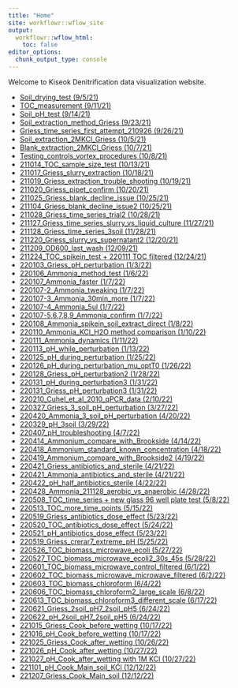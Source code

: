 ```yaml
---
title: "Home"
site: workflowr::wflow_site
output:
  workflowr::wflow_html:
    toc: false
editor_options:
  chunk_output_type: console
---
```


Welcome to Kiseok Denitrification data visualization website.

* [Soil_drying_test (9/5/21)](Soil_drying_curve.html)
* [TOC_measurement (9/11/21)](210911_TOC_measurement.html)
* [Soil_pH_test (9/14/21)](Soil_pH_method.html)
* [Soil_extraction_method_Griess (9/23/21)](Soil_extraction_method_Griess.html)
* [Griess_time_series_first_attempt_210926 (9/26/21)](Griess_time_series_210926.html)
* [Soil_extraction_2MKCl_Griess (10/5/21)](Soil_extraction_2MKCl_Griess.html)
* [Blank_extraction_2MKCl_Griess (10/7/21)](Blank_extraction_2MKCl_Griess_211007.html)
* [Testing_controls_vortex_procedures (10/8/21)](Testing_controls_vortex_procedures_211008.html)
* [211014_TOC_sample_size_test (10/13/21)](211014_TOC_sample_size_test.html)
* [211017_Griess_slurry_extraction (10/18/21)](211017_Griess_slurry_extraction.html)
* [211019_Griess_extraction_trouble_shooting (10/19/21)](211019_Griess_extraction_trouble_shooting.html)
* [211020_Griess_pipet_confirm (10/20/21)](211020_Griess_pipet_confirm.html)
* [211025_Griess_blank_decline_issue (10/25/21)](211025_Griess_blank_decline_issue.html)
* [211104_Griess_blank_decline_issue2 (10/25/21)](211104_Griess_blank_decline_issue.html)
* [211028_Griess_time_series_trial2 (10/28/21)](211028_Griess_time_series_trial2.html)
* [211127_Griess_time_series_slurry_vs_liquid_culture (11/27/21)](211127_Griess_time_series_slurry_vs_liquid_culture.html)
* [211128_Griess_time_series_3soil (11/28/21)](211128_Griess_time_series_3soil.html)
* [211220_Griess_slurry_vs_supernatant2 (12/20/21)](211220_Griess_slurry_vs_supernatant2.html)
* [211209_OD600_last_wash (12/09/21)](211209_OD600_last_wash.html)
* [211224_TOC_spikein_test + 220111 TOC filtered (12/24/21)](211224_TOC_spikein_test.html)
* [220103_Griess_pH_perturbation (1/3/22)](220103_Griess_pH_perturbation.html)
* [220106_Ammonia_method_test (1/6/22)](220106_Ammonia_method_test.html)
* [220107_Ammonia_faster (1/7/22)](220107_Ammonia_faster.html)
* [220107-2_Ammonia_tweaking (1/7/22)](220107-2_Ammonia_tweaking.html)
* [220107-3_Ammonia_30min_more (1/7/22)](220107-3_Ammonia_30min_more.html)
* [220107-4_Ammonia_5ul (1/7/22)](220107-4_Ammonia_5ul.html)
* [220107-5,6,7,8,9_Ammonia_confirm (1/7/22)](220107-5_Ammonia_confirm.html)
* [220108_Ammonia_spikein_soil_extract_direct (1/8/22)](220108_Ammonia_spikein_soil_extract_direct.html)
* [220110_Ammonia_KCl_H2O method comparison (1/10/22)](220110_Ammonia_KCl_H2O.html)
* [220111_Ammonia_dynamics (1/11/22)](220111_Ammonia_dynamics.html)
* [220113_pH_while_perturbation (1/13/22)](220113_pH_while_perturbation.html)
* [220125_pH_during_perturbation (1/25/22)](220125_pH_during_perturbation.html)
* [220126_pH_during_perturbation_mu_optT0 (1/26/22)](220126_pH_during_perturbation_mu_optT0.html)
* [220128_Griess_pH_perturbation2 (1/28/22)](220128_Griess_pH_perturbation2.html)
* [220131_pH_during_perturbation3 (1/31/22)](220131_pH_during_perturbation3.html)
* [220131_Griess_pH_perturbation3 (1/31/22)](220131_Griess_pH_perturbation3.html)
* [220210_Cuhel_et_al_2010_qPCR_data (2/10/22)](220210_Cuhel_et_al_2010_qPCR_data.html)
* [220327_Griess_3_soil_pH_perturbation (3/27/22)](220327_Griess_3_soil_pH_perturbation.html)
* [220420_Ammonia_3_soil_pH_perturbation (4/20/22)](220420_Ammonia_3_soil_pH_perturbation.html)
* [220329_pH_3soil (3/29/22)](220329_pH_3soil.html)
* [220407_pH_troubleshooting (4/7/22)](220407_pH_troubleshooting.html)
* [220414_Ammonium_compare_with_Brookside (4/14/22)](220414_Ammonium_compare_with_Brookside.html)
* [220418_Ammonium_standard_known_concentration (4/18/22)](220418_Ammonium_standard_known_concentration.html)
* [220419_Ammonium_compare_with_Brookside2 (4/19/22)](220419_Ammonium_compare_with_Brookside2.html)
* [220421_Griess_antibiotics_and_sterile (4/21/22)](220421_Griess_antibiotics_and_sterile.html)
* [220421_Ammonia_antibiotics_and_sterile (4/21/22)](220421_Ammonia_antibiotics_and_sterile.html)
* [220422_pH_half_antibiotics_sterile (4/22/22)](220422_pH_half_antibiotics_sterile.html)
* [220428_Ammonia_211128_aerobic_vs_anaerobic (4/28/22)](220428_Ammonia_211128_aerobic_vs_anaerobic.html)
* [220508_TOC_time_series + new glass 96 well plate test (5/8/22)](220508_TOC_time_series.html)
* [220513_TOC_more_time_points (5/15/22)](220513_TOC_more_time_points.html)
* [220519_Griess_antibiotics_dose_effect (5/23/22)](220519_Griess_antibiotics_dose_effect.html)
* [220520_TOC_antibiotics_dose_effect (5/24/22)](220520_TOC_antibiotics_dose_effect.html)
* [220521_pH_antibiotics_dose_effect (5/23/22)](220521_pH_antibiotics_dose_effect.html)
* [220519_Griess_crerar7_extreme_pH (5/25/22)](220519_Griess_crerar7_extreme_pH.html)
* [220526_TOC_biomass_microwave_ecoli (5/27/22)](220526_TOC_biomass_microwave_ecoli.html)
* [220527_TOC_biomass_microwave_ecoli2_30s_45s (5/28/22)](220527_TOC_biomass_microwave_ecoli2_30s_45s.html)
* [220601_TOC_biomass_microwave_control_filtered (6/1/22)](220601_TOC_biomass_microwave_filtered.html)
* [220602_TOC_biomass_microwave_microwave_filtered (6/2/22)](220602_TOC_biomass_microwave_microwave_filtered.html)
* [220603_TOC_biomass_chloroform (6/4/22)](220603_TOC_biomass_chloroform.html)
* [220606_TOC_biomass_chloroform2_large_scale (6/8/22)](220606_TOC_biomass_chloroform2_large_scale.html)
* [220613_TOC_biomass_chloroform3_different_scale (6/17/22)](220613_TOC_biomass_chloroform3_different_scale.html)
* [220621_Griess_2soil_pH7_2soil_pH5 (6/24/22)](220621_Griess_2soil_pH7_2soil_pH5.html)
* [220622_pH_2soil_pH7_2soil_pH5 (6/24/22)](220622_pH_2soil_pH7_2soil_pH5.html)
* [221015_Griess_Cook_before_wetting (10/17/22)](221015_Griess_Cook_before_wetting.html)
* [221016_pH_Cook_before_wetting (10/17/22)](221016_pH_Cook_before_wetting.html)
* [221025_Griess_Cook_after_wetting (10/26/22)](221025_Griess_Cook_after_wetting.html)
* [221026_pH_Cook_after_wetting (10/27/22)](221026_pH_Cook_after_wetting.html)
* [221027_pH_Cook_after_wetting with 1M KCl (10/27/22)](221027_pH_Cook_after_wetting_KCl.html)
* [221101_pH_Cook_Main_soil_KCl (12/12/22)](221101_pH_Cook_Main_soil_KCl.html)
* [221207_Griess_Cook_Main_soil (12/12/22)](221207_Griess_Cook_Main_soil.html)
